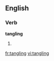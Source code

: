 
==English==

===Verb===
'''tangling'''

# {{present participle of|[[tangle]]}}

[[fr:tangling]]
[[vi:tangling]]